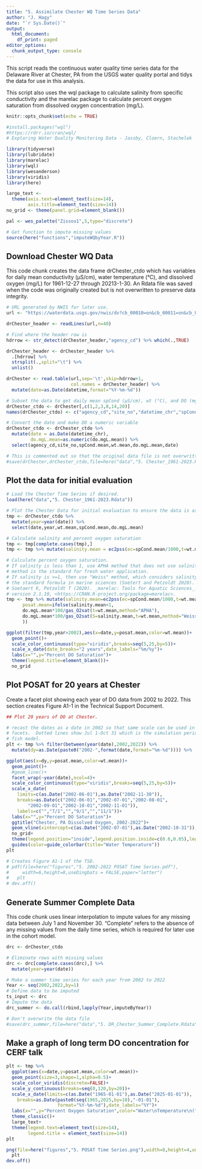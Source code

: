```yaml
---
title: "5. Assimilate Chester WQ Time Series Data"
author: "J. Hagy"
date: "`r Sys.Date()`"
output:
  html_document:
    df_print: paged
editor_options: 
  chunk_output_type: console
---
```


This script reads the continuous water quality time series data for the Delaware River at Chester, PA from the USGS water quality portal and tidys the data for use in this analysis.  

This script also uses the wql package to calculate salinity from specific conductivity and the marelac package to calculate percent oxygen saturation from dissolved oxygen concentration (mg/L).

```r
knitr::opts_chunk$set(echo = TRUE)

#install.packages("wql")
#https://rdrr.io/cran/wql/
# Exploring Water Quality Monitoring Data - Jassby, Cloern, Stachelek

library(tidyverse)
library(lubridate)
library(marelac)
library(wql)
library(wesanderson)
library(viridis)
library(here)

large_text <-
  theme(axis.text=element_text(size=14),
        axis.title=element_text(size=14))
no_grid <- theme(panel.grid=element_blank())

pal <- wes_palette("Zissou1",5,type="discrete")

# Get function to impute missing values
source(here("functions","imputeWQbyYear.R"))

```

## Download Chester WQ Data
This code chunk creates the data frame drChester_ctdo which has variables for daily mean conductivity (µS/cm), water temperature (°C), and dissolved oxygen (mg/L) for 1961-12-27 through 20213-1-30.  An Rdata file was saved when the code was originally created but is not overwritten to preserve data integrity.

```r

# URL generated by NWIS for later use.
url <- "https://waterdata.usgs.gov/nwis/dv?cb_00010=on&cb_00011=on&cb_00095=on&cb_00300=on&format=rdb&site_no=01477050&legacy=&referred_module=sw&period=&begin_date=1961-12-27&end_date=2023-01-30"

drChester_header <- readLines(url,n=40) 

# Find where the header row is
hdrrow <- str_detect(drChester_header,"agency_cd") %>% which(.,TRUE)

drChester_header <- drChester_header %>% 
  .[hdrrow] %>% 
  strsplit(.,split="\t") %>% 
  unlist()

drChester <- read.table(url,sep='\t',skip=hdrrow+1, 
                        col.names = drChester_header) %>% 
  mutate(date=as.Date(datetime,format="%Y-%m-%d"))

# Subset the data to get daily mean spCond (µS/cm), wt (°C), and DO (mg/L)
drChester_ctdo <- drChester[,c(1,2,3,8,14,20)]
names(drChester_ctdo) <- c("agency_cd","site_no","datetime_chr","spCond.mean","wt.mean","do.mgL.mean")

# Convert the date and make DO a numeric variable 
drChester_ctdo <- drChester_ctdo %>% 
  mutate(date = as.Date(datetime_chr),
         do.mgL.mean=as.numeric(do.mgL.mean)) %>% 
  select(agency_cd,site_no,spCond.mean,wt.mean,do.mgL.mean,date)

# This is commented out so that the original data file is not overwritten. 
#save(drChester,drChester_ctdo,file=here("data","5. Chester_1961-2023.Rdata"))

```

## Plot the data for initial evaluation 

```r
# Load the Chester Time Series if desired.  
load(here("data","5. Chester_1961-2023.Rdata"))

# Plot the Chester Data for initial evaluation to ensure the data is as expected
tmp <- drChester_ctdo %>% 
  mutate(year=year(date)) %>% 
  select(date,year,wt.mean,spCond.mean,do.mgL.mean) 

# Calculate salinity and percent oxygen saturation
tmp <- tmp[complete.cases(tmp),]
tmp <- tmp %>% mutate(salinity.mean = ec2pss(ec=spCond.mean/1000,t=wt.mean,p = 0))

# Calculate percent oxygen saturation.
# If salinity is less than 1, use APHA method that does not use salinity. APHA
# method is the standard for fresh water application.
# If salinity is >=1, then use "Weiss" method, which considers salinity, and is 
# the standard formula in marine sciences (Soetert and Petzoldt 2020).
# Soetaert K, Petzoldt T (2020). _marelac: Tools for Aquatic Sciences_. R package
# version 2.1.10, <https://CRAN.R-project.org/package=marelac>.
tmp <- tmp %>% mutate(salinity.mean=ec2pss(ec=spCond.mean/1000,t=wt.mean),
      posat.mean=ifelse(salinity.mean<1,
      do.mgL.mean*100/gas_O2sat(t=wt.mean,method="APHA"),
      do.mgL.mean*100/gas_O2sat(S=salinity.mean,t=wt.mean,method="Weiss")
      ))

ggplot(filter(tmp,year>2002),aes(x=date,y=posat.mean,color=wt.mean))+
  geom_point()+
  scale_color_continuous(type="viridis",breaks=seq(5,25,by=5))+
  scale_x_date(date_breaks="2 years",date_labels="%m/%y")+
  labs(x="",y="Percent DO Saturation")+
  theme(legend.title=element_blank())+
  no_grid
```

## Plot POSAT for 20 years at Chester
Create a facet plot showing each year of DO data from 2002 to 2022. This section creates Figure A1-1 in the Technical Support Document.

```r
## Plot 20 years of DO at Chester.

# recast the dates as a date in 2002 so that same scale can be used in all the
# facets.  Dotted lines show Jul 1-Oct 31 which is the simulation period for the
# fish model.
plt <- tmp %>% filter(between(year(date),2002,2022)) %>% 
  mutate(dy=as.Date(paste0("2002-",format(date,format="%m-%d")))) %>% 

ggplot(aes(x=dy,y=posat.mean,color=wt.mean))+
  geom_point()+
  #geom_line()+
  facet_wrap(~year(date),ncol=4)+
  scale_color_continuous(type="viridis",breaks=seq(5,25,by=5))+
  scale_x_date(
    limits=c(as.Date("2002-06-01"),as.Date("2002-11-30")),
    breaks=as.Date(c("2002-06-01","2002-07-01","2002-08-01",
        "2002-09-01","2002-10-01","2002-11-01")),
    labels=c("","7/1","","9/1","","11/1"))+
  labs(x="",y="Percent DO Saturation")+
  ggtitle("Chester, PA Dissolved Oxygen, 2002-2022")+
  geom_vline(xintercept=c(as.Date("2002-07-01"),as.Date("2002-10-31")),linetype=2)+
  no_grid+
  theme(legend.position="inside",legend.position.inside=c(0.6,0.05),legend.direction="horizontal")+
  guides(color=guide_colorbar(title="Water Temperature"))
plt

# Creates Figure A1-1 of the TSD.
# pdf(file=here("figures","5. 2002-2022 POSAT Time Series.pdf"),
#     width=6,height=8,useDingbats = FALSE,paper="letter")
#   plt
# dev.off()

```

## Generate Summer Complete Data
This code chunk uses linear interpolation to impute values for any missing data between July 1 and November 30.  "Complete" refers to the absence of any missing values from the daily time series, which is required for later use in the cohort model.

```r

drc <- drChester_ctdo 

# Eliminate rows with missing values
drc <- drc[complete.cases(drc),] %>% 
  mutate(year=year(date))

# Make a summer time series for each year from 2002 to 2022
Year <- seq(2002,2022,by=1)
# Define data to be imputed
ts_input <- drc  
# Impute the data
drc_summer <- do.call(rbind,lapply(Year,imputeByYear))

# Don't overwrite the data file
#save(drc_summer,file=here("data","5. DR_Chester_Summer_Complete.Rdata"))

```

## Make a graph of long term DO concentration for CERF talk

```r

plt <- tmp %>% 
  ggplot(aes(x=date,y=posat.mean,color=wt.mean))+
  geom_point(size=3,shape=1,alpha=0.5)+
  scale_color_viridis(discrete=FALSE)+
  scale_y_continuous(breaks=seq(0,120,by=20))+
  scale_x_date(limits=c(as.Date("1965-01-01"),as.Date("2025-01-01")),
    breaks=as.Date(paste0(seq(1965,2025,by=10),"-01-01"),
                   format="%Y-%m-%d"),date_labels="%Y")+
  labs(x="",y="Percent Oxygen Saturation",color="Water\nTemperature\n(°C)")+
  theme_classic()+
  large_text+
  theme(legend.text=element_text(size=14),
        legend.title = element_text(size=14))
plt

png(file=here("figures","5. POSAT Time Series.png"),width=8,height=4,units="in",res=150)
  plt
dev.off()

```

